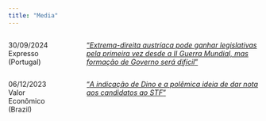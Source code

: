 ```yaml
---
title: "Media"
---
```


:::: {.columns}
::: {.column width="20%"}

30/09/2024\
Expresso (Portugal)

:::
::: {.column width="5%"}
:::
::: {.column width="75%"}

["*Extrema-direita austríaca pode ganhar legislativas pela primeira vez desde a II Guerra Mundial, mas formação de Governo será difícil*"](https://expresso.pt/internacional/europa/2024-09-26-extrema-direita-austriaca-pode-ganhar-legislativas-pela-primeira-vez-desde-a-ii-guerra-mundial-mas-formacao-de-governo-sera-dificil-6f8454f2)

:::
::::

:::: {.columns}
::: {.column width="20%"}

06/12/2023\
Valor Econômico (Brazil)

:::
::: {.column width="5%"}
:::
::: {.column width="75%"}

["*A indicação de Dino e a polêmica ideia de dar nota aos candidatos ao STF*"](https://valor.globo.com/opiniao/bruno-carazza/coluna/a-indicacao-de-dino-e-a-polemica-ideia-de-dar-nota-aos-candidatos-ao-stf.ghtml)

:::
::::
